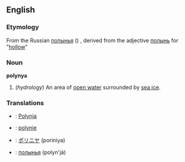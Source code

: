 {{Wikipedia}}
==English==

===Etymology===
From the Russian [[полынья]] ({{IPA|[pɐɫɨˈɲja]}}) , derived from the adjective [[полынь]] for "[[hollow]]"

===Noun===
'''polynya'''

# (''hydrology'') An area of [[open water]] surrounded by [[sea ice]].

===Translations===
{{top}}
*{{de}}: [[Polynja]] {{m}}
*{{fr}}: [[polynie]]
{{mid}}
*{{ja}}: [[ポリニヤ]] (poriniya)
*{{ru}}: [[полынья]] (polyn'já)
{{bottom}}